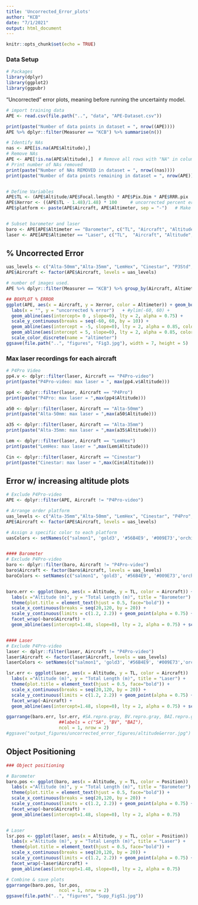 ```yaml
---
title: 'Uncorrected_Error_plots'
author: "KCB"
date: "7/1/2021"
output: html_document
---
```


```r
knitr::opts_chunk$set(echo = TRUE)
```


### Data Setup 
```r
# Packages
library(dplyr)
library(ggplot2)
library(ggpubr)
```


"Uncorrected" error plots, meaning before running the uncertainty model.
```r
# import training data
APE <- read.csv(file.path("..", "data", "APE-Dataset.csv"))

print(paste("Number of data points in dataset = ", nrow((APE))))
APE %>% dplyr::filter(Measurer == "KCB") %>% summarise(n())

# Identify NAs
nas <- APE[is.na(APE$Altitude),] 
# Remove NAs
APE <- APE[!is.na(APE$Altitude),]  # Remove all rows with "NA" in column "Altitude"
# Print number of NAs removed
print(paste("Number of NAs REMOVED in dataset = ", nrow((nas))))
print(paste("Number of data points remaining in dataset = ", nrow(APE)))


# Define Variables
APE$TL <- (APE$Altitude/APE$Focal.length) * APE$Pix.Dim * APE$RRR.pix  # Total Length (m)
APE$Xerror <- ((APE$TL - 1.48)/1.48) * 100     # uncorrected percent error
APE$platform <- paste(APE$Aircraft, APE$Altimeter, sep = "-")   # Make new column as "aircraft-altimeter"


# Subset barometer and laser 
baro <- APE[APE$Altimeter == "Barometer", c("TL", "Aircraft", "Altitude", "Altimeter", "Position","Xerror")]
laser <- APE[APE$Altimeter == "Laser", c("TL",  "Aircraft", "Altitude", "Altimeter", "Position", "Xerror")]

```

  
## % Uncorrected Error
```r

uas_levels <- c("Alta-50mm","Alta-35mm", "LemHex", "Cinestar", "P3Std", "P4Pro", "P4Pro-video")
APE$Aircraft <- factor(APE$Aircraft, levels = uas_levels)

# number of images used.
APE %>% dplyr::filter(Measurer == "KCB") %>% group_by(Aircraft, Altimeter) %>% summarise(n())

## BOXPLOT % ERROR
ggplot(APE, aes(x = Aircraft, y = Xerror, color = Altimeter)) + geom_boxplot() + 
  labs(x = "", y = "uncorrected % error")   + #ylim(-60, 60) + 
  geom_abline(aes(intercept= 0 , slope=0), lty = 2, alpha = 0.75) +
  scale_y_continuous(breaks = seq(-60, 60, by = 10)) +
  geom_abline(aes(intercept = -5, slope=0), lty = 2, alpha = 0.85, color = "grey") + 
  geom_abline(aes(intercept = 5, slope=0), lty = 2, alpha = 0.85, color = "grey") + 
  scale_color_discrete(name = "altimeter")
ggsave(file.path("..", "figures", "Fig3.jpg"), width = 7, height = 5)

```



### Max laser recordings for each aircraft
```r
# P4Pro Video
pp4.v <- dplyr::filter(laser, Aircraft == "P4Pro-video")
print(paste("P4Pro-video: max laser = ", max(pp4.v$Altitude)))

pp4 <- dplyr::filter(laser, Aircraft == "P4Pro")
print(paste("P4Pro: max laser = ",max(pp4$Altitude)))

a50 <- dplyr::filter(laser, Aircraft == "Alta-50mm")
print(paste("Alta-50mm: max laser = ",max(a50$Altitude)))

a35 <- dplyr::filter(laser, Aircraft == "Alta-35mm")
print(paste("Alta-35mm: max laser = ",max(a35$Altitude)))

Lem <- dplyr::filter(laser, Aircraft == "LemHex")
print(paste("LemHex: max laser = ",max(Lem$Altitude)))

Cin <- dplyr::filter(laser, Aircraft == "Cinestar")
print(paste("Cinestar: max laser = ",max(Cin$Altitude)))

```


## Error w/ increasing altitude plots
```r

# Exclude P4Pro-video
APE <- dplyr::filter(APE, Aircraft != "P4Pro-video")

# Arrange order platform
uas_levels <- c("Alta-35mm","Alta-50mm", "LemHex", "Cinestar", "P4Pro", "P3Std")
APE$Aircraft <- factor(APE$Aircraft, levels = uas_levels)

# Assign a specific color to each platform
uasColors <- setNames(c("salmon1", 'gold3', '#56B4E9', '#009E73','orchid1', '#0072B2'), levels(APE$Aircraft))


#### Barometer
# Exclude P4Pro-video
baro <- dplyr::filter(baro, Aircraft != "P4Pro-video")
baro$Aircraft <- factor(baro$Aircraft, levels = uas_levels)
baroColors <- setNames(c("salmon1", 'gold3', '#56B4E9', '#009E73','orchid1', '#0072B2'), levels(baro$Aircraft))


baro.err <- ggplot(baro, aes(x = Altitude, y = TL, color = Aircraft)) + 
  labs(x ="Altitude (m)", y = "Total Length (m)", title = "Barometer") + 
  theme(plot.title = element_text(hjust = 0.5, face="bold")) + 
  scale_x_continuous(breaks = seq(20,120, by = 20)) + 
  scale_y_continuous(limits = c(1.2, 2.2)) + geom_point(alpha = 0.75) +  #geom_smooth(method='lm') + 
  facet_wrap(~baro$Aircraft) +  
  geom_abline(aes(intercept=1.48, slope=0), lty = 2, alpha = 0.75) + scale_color_manual(values = baroColors, name = "UAS") + theme(legend.position = "none")


#### Laser
# Exclude P4Pro-video
laser <- dplyr::filter(laser, Aircraft != "P4Pro-video")
laser$Aircraft <- factor(laser$Aircraft, levels = uas_levels)
laserColors <- setNames(c("salmon1", 'gold3', '#56B4E9', '#009E73','orchid1', '#0072B2'), levels(laser$Aircraft))

lsr.err <- ggplot(laser, aes(x = Altitude, y = TL, color = Aircraft))  + 
  labs(x ="Altitude (m)", y = "Total Length (m)", title = "Laser") + 
  theme(plot.title = element_text(hjust = 0.5, face="bold")) + 
  scale_x_continuous(breaks = seq(20,120, by = 20)) + 
  scale_y_continuous(limits = c(1.2, 2.2)) + geom_point(alpha = 0.75) +  #geom_smooth(method='lm') + 
  facet_wrap(~Aircraft) +  
  geom_abline(aes(intercept=1.48, slope=0), lty = 2, alpha = 0.75) + scale_color_manual(values = laserColors, name = "UAS") + theme(legend.position = "none")

ggarrange(baro.err, lsr.err, #SA.repro.gray, BV.repro.gray, BAI.repro.gray, 
                    ##labels = c("SA", "BV", "BAI"),
                    ncol = 1, nrow = 2)
#ggsave("output_figures/uncorrected_error_figures/altitude&error.jpg")
```



## Object Positioning
```r

### Object positioning

# Barometer
baro.pos <- ggplot(baro, aes(x = Altitude, y = TL, color = Position))  + 
  labs(x ="Altitude (m)", y = "Total Length (m)", title = "Barometer") + 
  theme(plot.title = element_text(hjust = 0.5, face="bold")) + 
  scale_x_continuous(breaks = seq(20,120, by = 20)) + 
  scale_y_continuous(limits = c(1.2, 2.2)) + geom_point(alpha = 0.75) + 
  facet_wrap(~baro$Aircraft) +  
  geom_abline(aes(intercept=1.48, slope=0), lty = 2, alpha = 0.75) 


# Laser
lsr.pos <- ggplot(laser, aes(x = Altitude, y = TL, color = Position))  + 
  labs(x ="Altitude (m)", y = "Total Length (m)", title = "Laser") + 
  theme(plot.title = element_text(hjust = 0.5, face="bold")) + 
  scale_x_continuous(breaks = seq(20,120, by = 20)) + 
  scale_y_continuous(limits = c(1.2, 2.2)) + geom_point(alpha = 0.75) + 
  facet_wrap(~laser$Aircraft) +  
  geom_abline(aes(intercept=1.48, slope=0), lty = 2, alpha = 0.75) 

# Combine & save plots
ggarrange(baro.pos, lsr.pos, 
                    ncol = 1, nrow = 2)
ggsave(file.path("..", "figures", "Supp_FigS1.jpg"))

```



    